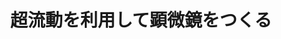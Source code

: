 ﻿---
title: "超流動を利用して顕微鏡をつくる"
category: "物質理工学院"
vol: 24
interviewee: "奥田 雄一 "
url: ""
tags: ["物理","顕微","流動","理学","音"]
pdf: "24-4.pdf"
career: ""
preface: "応用物理物質理工学院科・奥田では超流動という現象を利用して「超流動ヘリウム超音波顕微鏡」という画期的な顕微鏡を作ろうとしている。"
---
